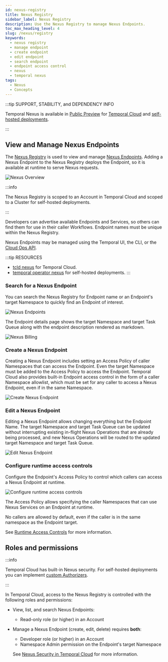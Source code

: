 ```yaml
---
id: nexus-registry
title: Nexus Registry
sidebar_label: Nexus Registry
description: Use the Nexus Registry to manage Nexus Endpoints.
toc_max_heading_level: 4
slug: /nexus/registry
keywords:
  - nexus registry
  - manage endpoint
  - create endpoint
  - edit endpoint
  - search endpoint
  - endpoint access control
  - nexus
  - temporal nexus
tags:
  - Nexus
  - Concepts
---
```


:::tip SUPPORT, STABILITY, and DEPENDENCY INFO

Temporal Nexus is available in [Public Preview](/evaluate/development-production-features/release-stages#public-preview) for [Temporal Cloud](/cloud/nexus) and [self-hosted deployments](/production-deployment/self-hosted-guide/nexus).

:::

## View and Manage Nexus Endpoints

The [Nexus Registry](/glossary#nexus-registry) is used to view and manage [Nexus Endpoints](/nexus/endpoints).
Adding a Nexus Endpoint to the Nexus Registry deploys the Endpoint, so it is available at runtime to serve Nexus requests.

![Nexus Overview](/img/nexus-overview-short.png)

:::info

The Nexus Registry is scoped to an Account in Temporal Cloud and scoped to a Cluster for self-hosted deployments.

:::

Developers can advertise available Endpoints and Services, so others can find them for use in their caller Workflows.
Endpoint names must be unique within the Nexus Registry.

Nexus Endpoints may be managed using the Temporal UI, the CLI, or the [Cloud Ops API](/ops).

:::tip RESOURCES
- [tcld nexus](/cloud/tcld/nexus) for Temporal Cloud.
- [temporal operator nexus](/cli/operator#nexus) for self-hosted deployments.
:::

### Search for a Nexus Endpoint

You can search the Nexus Registry for Endpoint name or an Endpoint's target Namespace to quickly find an Endpoint of interest.

![Nexus Endpoints](/img/nexus/nexus-endpoints-ss.png)

The Endpoint details page shows the target Namespace and target Task Queue along with the endpoint description rendered as markdown.

![Nexus Billing](/img/nexus/nexus-billing-ss.png)

### Create a Nexus Endpoint

Creating a Nexus Endpoint includes setting an Access Policy of caller Namespaces that can access the Endpoint.
Even the target Namespace must be added to the Access Policy to access the Endpoint.
Temporal Cloud also provides built-in Endpoint access control in the form of a caller Namespace allowlist, which must be set for any caller to access a Nexus Endpoint, even if in the same Namespace.


![Create Nexus Endpoint](/img/nexus/create-nexus-endpoint-ss.png)

### Edit a Nexus Endpoint

Editing a Nexus Endpoint allows changing everything but the Endpoint Name.
The target Namespace and target Task Queue can be updated without interrupting existing in-flight Nexus Operations that are already being processed, and new Nexus Operations will be routed to the updated target Namespace and target Task Queue.

![Edit Nexus Endpoint](/img/nexus/target-namespace-ss.png)

### Configure runtime access controls

Configure the Endpoint's Access Policy to control which callers can access a Nexus Endpoint at runtime.

![Configure runtime access controls](/img/nexus/create-nexus-endpoint-ss.png)

The Access Policy allows specifying the caller Namespaces that can use Nexus Services on an Endpoint at runtime.

No callers are allowed by default, even if the caller is in the same namespace as the Endpoint target.

See [Runtime Access Controls](/nexus/security#runtime-access-controls) for more information.

## Roles and permissions

:::info

Temporal Cloud has built-in Nexus security. For self-hosted deployments you can implement [custom Authorizers](/self-hosted-guide/security#authorizer-plugin).

:::

In Temporal Cloud, access to the Nexus Registry is controlled with the following roles and permissions:
- View, list, and search Nexus Endpoints:
  - Read-only role (or higher) in an Account
- Manage a Nexus Endpoint (create, edit, delete) requires **both**:
  - Developer role (or higher) in an Account
  - Namespace Admin permission on the Endpoint's target Namespace

  See [Nexus Security in Temporal Cloud](/cloud/nexus/security) for more information.

